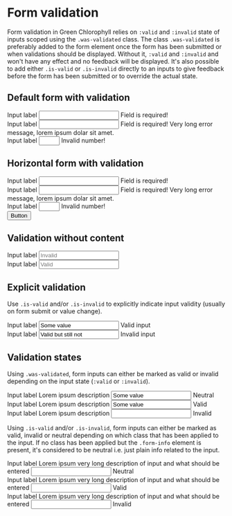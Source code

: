 
<Meta title="Components/Forms/Validation" />

# Form validation

Form validation in Green Chlorophyll relies on `:valid` and `:invalid` state of inputs scoped using the `.was-validated` class. The class `.was-validated` is preferably added to the form element once the form has been submitted or when validations should be displayed. Without it, `:valid` and `:invalid` and won't have any effect and no feedback will be displayed.
It's also possible to add either `.is-valid` or `.is-invalid` directly to an inputs to give feedback before the form has been submitted or to override the actual state.

## Default form with validation
<Canvas>
  <form autocomplete="off" class="was-validated">
    <div class="form-field">
      <label for="input">Input label</label>
      <input id="input" type="text" required/>
      <span class="form-info">Field is required!</span>
    </div>
    <div class="form-field">
      <label for="inputLong">Input label</label>
      <input id="inputLong" type="text" required/>
      <span class="form-info">Field is required! Very long error message, lorem ipsum dolar sit amet.</span>
    </div>
    <div class="form-field">
      <label for="numberInput">Input label</label>
      <input id="numberInput" type="number" min="1" max="5" required/>
      <span class="form-info">Invalid number!</span>
    </div>
  </form>
</Canvas>

## Horizontal form with validation
<Canvas>
  <form class="horizontal was-validated" autocomplete="off">
    <div class="form-field">
      <label for="inputHorizontal">Input label</label>
      <input id="inputHorizontal" type="text" required/>
      <span class="form-info">Field is required!</span>
    </div>
    <div class="form-field">
      <label for="inputHorizontalLong">Input label</label>
      <input id="inputHorizontalLong" type="text" required/>
      <span class="form-info">Field is required! Very long error message, lorem ipsum dolar sit amet.</span>
    </div>
    <div class="form-field">
      <label for="numberInputHorizontal">Input label</label>
      <input id="numberInputHorizontal" type="number" min="1" max="5" required/>
      <span class="form-info">Invalid number!</span>
    </div>
    <button>Button</button>
  </form>
</Canvas>

## Validation without content

<Canvas>
  <form autocomplete="off" class="was-validated">
    <div class="form-field">
      <label for="inputNoFeedback">Input label</label>
      <input id="inputNoFeedback" type="text" required placeholder="Invalid"/>
      <span class="form-info"></span>
    </div>
    <div class="form-field">
      <label for="inputNoinfo">Input label</label>
      <input id="inputNoFeedback" type="text" placeholder="Valid"/>
      <span class="form-info"></span>
    </div>
  </form>
</Canvas>

## Explicit validation
Use `.is-valid` and/or `.is-invalid` to explicitly indicate input validity (usually on form submit or value change).

<Canvas>
  <form autocomplete="off">
    <div class="form-field">
      <label for="inputValid">Input label</label>
      <input id="inputValid" type="text" class="is-valid" value="Some value" required/>
      <span class="form-info">Valid input</span>
    </div>
    <div class="form-field">
      <label for="inputInvalid">Input label</label>
      <input id="inputInvalid" type="text" class="is-invalid" value="Valid but still not"/>
      <span class="form-info">Invalid input</span>
    </div>
  </form>
</Canvas>

## Validation states

Using `.was-validated`, form inputs can either be marked as valid or invalid depending on the input state (`:valid` or `:invalid`).

<Canvas>
  <form autocomplete="off" class="was-validated" novalidate>
    <div class="form-field">
      <label for="inputValid">Input label</label>
      <span class="form-info">Lorem ipsum description</span>
      <input id="inputValid" type="text" value="Some value" required/>
      <span class="form-info">Neutral</span>
    </div>
    <div class="form-field">
      <label for="inputValid">Input label</label>
      <span class="form-info">Lorem ipsum description</span>
      <input id="inputValid" type="text" value="Some value" required/>
      <span class="form-info">Valid</span>
    </div>
    <div class="form-field">
      <label for="inputValid">Input label</label>
      <span class="form-info">Lorem ipsum description</span>
      <input id="inputValid" type="text" required/>
      <span class="form-info">Invalid</span>
    </div>
  </form>
</Canvas>

Using `.is-valid` and/or `.is-invalid`, form inputs can either be marked as valid, invalid or neutral depending on which class that has been applied to the input. If no class has been applied but the `.form-info` element is present, it's considered to be neutral i.e. just plain info related to the input.

<Canvas>
  <form autocomplete="off" novalidate>
    <div class="form-field">
      <label for="inputInvalid">Input label</label>
      <span class="form-info">Lorem ipsum very long description of input and what should be entered</span>
      <input id="inputInvalid" type="text" />
      <span class="form-info">Neutral</span>
    </div>
    <div class="form-field">
      <label for="inputInvalid">Input label</label>
      <span class="form-info">Lorem ipsum very long description of input and what should be entered</span>
      <input id="inputInvalid" type="text" class="is-valid"/>
      <span class="form-info">Valid</span>
    </div>
    <div class="form-field">
      <label for="inputInvalid">Input label</label>
      <span class="form-info">Lorem ipsum very long description of input and what should be entered</span>
      <input id="inputInvalid" type="text" class="is-invalid"/>
      <span class="form-info">Invalid</span>
    </div>
  </form>
</Canvas>
